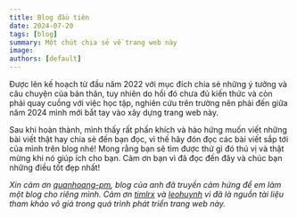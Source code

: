 ```yaml
---
title: Blog đầu tiên
date: 2024-07-20
tags: [blog]
summary: Một chút chia sẻ về trang web này
image:
authors: [default]
---
```


Được lên kế hoạch từ đầu năm 2022 với mục đích chia sẻ những ý tưởng và câu chuyện của bản thân,
tuy nhiên do hồi đó chưa đủ kiến thức và còn phải quay cuồng với việc học tập, nghiên cứu trên
trường nên phải đến giữa năm 2024 mình mới bắt tay vào xây dựng trang web này.

Sau khi hoàn thành, mình thấy rất phấn khích và hào hứng muốn viết những bài viết thật hay chia sẻ đến
bạn đọc, vì thế hãy đón đọc các bài viết sắp tới của mình trên blog nhé! Mong rằng bạn sẽ tìm được
thứ gì đó thú vị và thật mừng khi nó giúp ích cho bạn. Cảm ơn bạn vì đã đọc đến đây và chúc bạn những
điều tốt đẹp nhất!

*Xin cảm ơn [quanhoang-pm](https://quanhoang-pm.github.io/), blog của
anh đã truyền cảm hứng để em làm một blog cho riêng mình. Cảm ơn
[timlrx](https://github.com/timlrx/tailwind-nextjs-starter-blog) và
[leohuynh](https://www.leohuynh.dev/) vì đã là nguồn tài liệu tham khảo
vô giá trong quá trình phát triển trang web này.*
